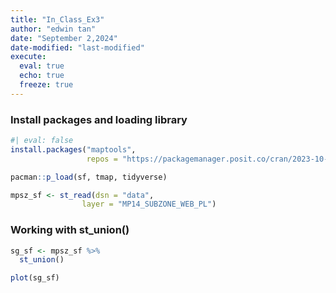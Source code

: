 ```yaml
---
title: "In_Class_Ex3"
author: "edwin tan"
date: "September 2,2024"
date-modified: "last-modified"
execute: 
  eval: true
  echo: true
  freeze: true
---
```


### Install packages and loading library

```r
#| eval: false
install.packages("maptools",
                 repos = "https://packagemanager.posit.co/cran/2023-10-13")
```

```r
pacman::p_load(sf, tmap, tidyverse)

```

```r
mpsz_sf <- st_read(dsn = "data", 
                layer = "MP14_SUBZONE_WEB_PL")
```

### Working with st_union()

```r
sg_sf <- mpsz_sf %>% 
  st_union()

plot(sg_sf)
```
